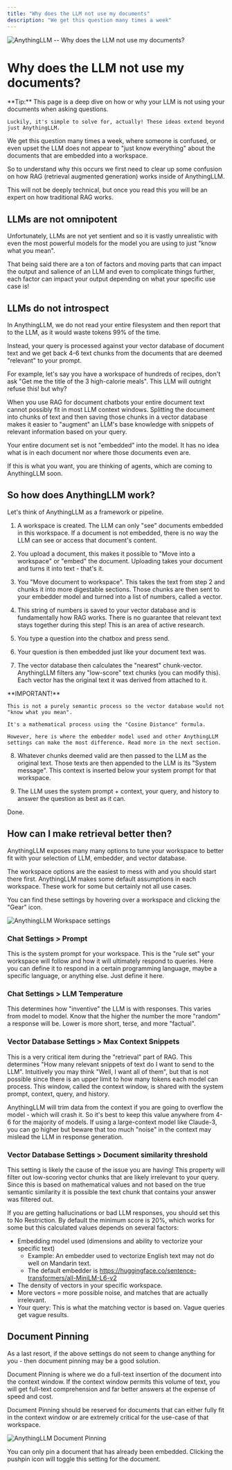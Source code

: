 ```yaml
---
title: "Why does the LLM not use my documents"
description: "We get this question many times a week"
---
```



<Image
  src="/images/faq/llm-not-using-my-docs/header-image.png"
  height={1080}
  width={1920}
  quality={100}
  alt="AnythingLLM -- Why does the LLM not use my documents?"
/>

# Why does the LLM not use my documents?

<Callout type="info" emoji="️💡">
  **Tip:**
    This page is a deep dive on how or why your LLM is not using your documents when asking questions.

    Luckily, it's simple to solve for, actually! These ideas extend beyond just AnythingLLM.

</Callout>

We get this question many times a week, where someone is confused, or even upset the LLM does not appear to "just know everything" about the documents that are embedded into a workspace.

So to understand why this occurs we first need to clear up some confusion on how RAG (retrieval augmented generation) works inside of AnythingLLM.

This will not be deeply technical, but once you read this you will be an expert on how traditional RAG works.

## LLMs are not omnipotent

Unfortunately, LLMs are not yet sentient and so it is vastly unrealistic with even the most powerful models for the model you are using to just "know what you mean".

That being said there are a ton of factors and moving parts that can impact the output and salience of an LLM and even to complicate things further, each factor can impact your output depending on what your specific use case is!

## LLMs do not introspect

In AnythingLLM, we do not read your entire filesystem and then report that to the LLM, as it would waste tokens 99% of the time.

Instead, your query is processed against your vector database of document text and we get back 4-6 text chunks from the documents that are deemed "relevant" to your prompt.

For example, let's say you have a workspace of hundreds of recipes, don't ask "Get me the title of the 3 high-calorie meals". This LLM will outright refuse this! but why?

When you use RAG for document chatbots your entire document text cannot possibly fit in most LLM context windows. Splitting the document into chunks of text and then saving those chunks in a vector database makes it easier to "augment" an LLM's base knowledge with snippets of relevant information based on your query.

Your entire document set is not "embedded" into the model. It has no idea what is in each document nor where those documents even are.

If this is what you want, you are thinking of agents, which are coming to AnythingLLM soon.

## So how does AnythingLLM work?

Let's think of AnythingLLM as a framework or pipeline.

1. A workspace is created. The LLM can only "see" documents embedded in this workspace. If a document is not embedded, there is no way the LLM can see or access that document's content.

2. You upload a document, this makes it possible to "Move into a workspace" or "embed" the document. Uploading takes your document and turns it into text - that's it.

3. You "Move document to workspace". This takes the text from step 2 and chunks it into more digestable sections. Those chunks are then sent to your embedder model and turned into a list of numbers, called a vector.

4. This string of numbers is saved to your vector database and is fundamentally how RAG works. There is no guarantee that relevant text stays together during this step! This is an area of active research.

5. You type a question into the chatbox and press send.

6. Your question is then embedded just like your document text was.

7. The vector database then calculates the "nearest" chunk-vector. AnythingLLM filters any "low-score" text chunks (you can modify this). Each vector has the original text it was derived from attached to it.

<Callout type="warning" emoji="️⚠️">
  **IMPORTANT!**

    This is not a purely semantic process so the vector database would not "know what you mean".

    It's a mathematical process using the "Cosine Distance" formula.

    However, here is where the embedder model used and other AnythingLLM settings can make the most difference. Read more in the next section.

</Callout>

8. Whatever chunks deemed valid are then passed to the LLM as the original text. Those texts are then appended to the LLM is its "System message". This context is inserted below your system prompt for that workspace.

9. The LLM uses the system prompt + context, your query, and history to answer the question as best as it can.

Done.

## How can I make retrieval better then?

AnythingLLM exposes many many options to tune your workspace to better fit with your selection of LLM, embedder, and vector database.

The workspace options are the easiest to mess with and you should start there first. AnythingLLM makes some default assumptions in each workspace. These work for some but certainly not all use cases.

You can find these settings by hovering over a workspace and clicking the "Gear" icon.

<Image
  src="/images/faq/llm-not-using-my-docs/workspace-settings-icon.png"
  height={1080}
  width={1920}
  quality={100}
  alt="AnythingLLM Workspace settings"
/>

### Chat Settings > Prompt

This is the system prompt for your workspace. This is the "rule set" your workspace will follow and how it will ultimately respond to queries. Here you can define it to respond in a certain programming language, maybe a specific language, or anything else. Just define it here.

### Chat Settings > LLM Temperature

This determines how "inventive" the LLM is with responses. This varies from model to model. Know that the higher the number the more "random" a response will be. Lower is more short, terse, and more "factual".

### Vector Database Settings > Max Context Snippets

This is a very critical item during the "retrieval" part of RAG. This determines "How many relevant snippets of text do I want to send to the LLM". Intuitively you may think "Well, I want all of them", but that is not possible since there is an upper limit to how many tokens each model can process. This window, called the context window, is shared with the system prompt, context, query, and history.

AnythingLLM will trim data from the context if you are going to overflow the model - which will crash it. So it's best to keep this value anywhere from 4-6 for the majority of models. If using a large-context model like Claude-3, you can go higher but beware that too much "noise" in the context may mislead the LLM in response generation.

### Vector Database Settings > Document similarity threshold

This setting is likely the cause of the issue you are having! This property will filter out low-scoring vector chunks that are likely irrelevant to your query. Since this is based on mathematical values and not based on the true semantic similarity it is possible the text chunk that contains your answer was filtered out.

If you are getting hallucinations or bad LLM responses, you should set this to No Restriction. By default the minimum score is 20%, which works for some but this calculated values depends on several factors:

- Embedding model used (dimensions and ability to vectorize your specific text)
  - Example: An embedder used to vectorize English text may not do well on Mandarin text.
  - The default embedder is https://huggingface.co/sentence-transformers/all-MiniLM-L6-v2
- The density of vectors in your specific workspace.
- More vectors = more possible noise, and matches that are actually irrelevant.
- Your query: This is what the matching vector is based on. Vague queries get vague results.

## Document Pinning

As a last resort, if the above settings do not seem to change anything for you - then document pinning may be a good solution.

Document Pinning is where we do a full-text insertion of the document into the context window. If the context window permits this volume of text, you will get full-text comprehension and far better answers at the expense of speed and cost.

Document Pinning should be reserved for documents that can either fully fit in the context window or are extremely critical for the use-case of that workspace.

<Image
  src="/images/faq/llm-not-using-my-docs/document-pinning.png"
  height={1080}
  width={1920}
  quality={100}
  alt="AnythingLLM Document Pinning"
/>

You can only pin a document that has already been embedded. Clicking the pushpin icon will toggle this setting for the document.
